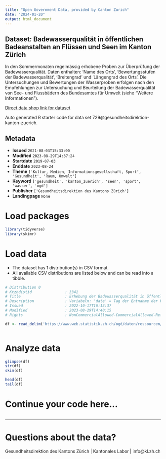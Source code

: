 ```yaml
---
title: "Open Government Data, provided by Canton Zurich"
date: "2024-01-20"
output: html_document
---
```


## Dataset: Badewasserqualität in öffentlichen Badeanstalten an Flüssen und Seen im Kanton Zürich

In den Sommermonaten regelmässig erhobene Proben zur Überprüfung der Badewasserqualität. Daten enthalten: 'Name des Orts', 'Bewertungsstufen der Badewasserqualität', 'Breitengrad' und 'Längengrad des Orts'. Die Untersuchungen und Bewertungen der Wasserproben erfolgen nach den Empfehlungen zur Untersuchung und Beurteilung der Badewasserqualität von See- und Flussbädern des Bundesamtes für Umwelt (siehe "Weitere Informationen").

[Direct data shop link for dataset](https://www.zh.ch/de/politik-staat/statistik-daten/datenkatalog.html#/datasets/729@gesundheitsdirektion-kanton-zuerich)

Auto generated R starter code for data set 729@gesundheitsdirektion-kanton-zuerich.

## Metadata

- **Issued** `2021-08-03T15:33:00`
- **Modified** `2023-08-29T14:37:24`
- **Startdate** `2019-07-03`
- **Enddate** `2023-08-24`
- **Theme** `['Kultur, Medien, Informationsgesellschaft, Sport', 'Gesundheit', 'Raum, Umwelt']`
- **Keyword** `['gesundheit', 'kanton_zuerich', 'seen', 'sport', 'wasser', 'ogd']`
- **Publisher** `['Gesundheitsdirektion des Kantons Zürich']`
- **Landingpage** `None`


# Load packages

```r

library(tidyverse)
library(skimr)

```

# Load data

-   The dataset has 1 distribution(s) in CSV format.
-   All available CSV distributions are listed below and can be read into a tibble.

```r

# Distribution 0
# Ktzhdistid               : 3341
# Title                    : Erhebung der Badewasserqualität in öffentlichen Badeanstalten an Flüssen und Seen im Kanton Zürich
# Description              : Variabeln: 'date' = Tag der Entnahme der Probe; 'id' = Identifikator des Orts; 'location' = Ausgeschriebener Name des Orts; 'quality' = Bewertungsstufen der Badewasserqualität; 'remark' = Optionale Anmerkungen zur Probe; 'source' = Organisation, welche die Probe durchführt; 'lat' = Breitengrad des Orts; 'long' = Längengrad des Orts; 'image' = Bild des Orts (wird nicht regelmässig aktualisiert; URL).
# Issued                   : 2022-10-17T16:13:37
# Modified                 : 2023-08-29T14:40:15
# Rights                   : NonCommercialAllowed-CommercialAllowed-ReferenceRequired

df <- read_delim('https://www.web.statistik.zh.ch/ogd/daten/ressourcen/KTZH_00000729_00003341.csv')



```

# Analyze data

```r

glimpse(df)
str(df)
skim(df)

head(df)
tail(df)

```

# Continue your code here...

```r

```

------------------------------------------------------------------------

# Questions about the data?

Gesundheitsdirektion des Kantons Zürich | Kantonales Labor | info@kl.zh.ch
